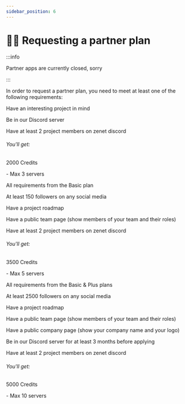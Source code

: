 ```yaml
---
sidebar_position: 6
---
```



# 👨‍🎓 Requesting a partner plan
:::info

Partner apps are currently closed, sorry

:::

In order to request a partner plan, you need to meet at least one of the following requirements:


<Tabs>
  <TabItem value="Basic" label="Basic" default>
     <p>Have an interesting project in mind</p>
     <p>Be in our Discord server</p>
    <p>Have at least 2 project members on zenet discord</p>
     <h6>You'll get:</h6>
    <p> 2000 Credits </p>
     <p>- Max 3 servers</p>
  </TabItem>
  <TabItem value="Plus" label="Plus">
    <p>All requirements from the Basic plan</p>
    <p>At least 150 followers on any social media</p>
    <p>Have a project roadmap</p>
    <p>Have a public team page (show members of your team and their roles)</p>
    <p>Have at least 2 project members on zenet discord</p>
    <h6>You'll get:</h6>
     <p> 3500 Credits </p>
     <p>- Max 5 servers</p>
  </TabItem>
  <TabItem value="Company" label="Company">
    <p>All requirements from the Basic & Plus plans</p>
    <p>At least 2500 followers on any social media</p>
    <p>Have a project roadmap</p>
    <p>Have a public team page (show members of your team and their roles)</p>
    <p>Have a public company page (show your company name and your logo)</p>
    <p>Be in our Discord server for at least 3 months before applying</p>
    <p>Have at least 2 project members on zenet discord</p>
    <h6>You'll get:</h6>
     <p> 5000 Credits </p>
     <p>- Max 10 servers</p>
  </TabItem>
</Tabs>
